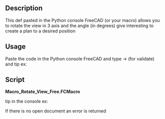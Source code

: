 <languages/>
{{Macro
|Name=Rotate View Free
|Icon=Text_console_python.png
|Description=This def pasted in the Python console FreeCAD (or your macro) allows you to rotate the view in 3-axis and the angle (in degrees) give interesting to create a plan to a desired position
|Author=Yorik
|Version=01.00
|Date=2010-11-17
|FCVersion=All
|SeeAlso=[[Macro Rotate View|Macro Rotate View]] [[File:Macro Rotate View view 90 Degrees.png|24px]]<br />[[Macro_Rotate_ViewAxonometric|Macro_Rotate_ViewAxonometric]] [[File:Macro_Rotate_View_with_Y_pointing_upwards_.png|24px]] [[File:Macro_Rotate_View_with_Z_pointing_upwards_.png|24px]]
}}

==Description==

This def pasted in the Python console FreeCAD (or your macro) allows you to rotate the view in 3 axis and the angle (in degrees) give interesting to create a plan to a desired position

==Usage==

Paste the code in the Python console FreeCAD and type {{KEY|Enter}} → {{KEY|Enter}} (for validate) and tip ex: {{ColoredText|{{Emphasis|RotateView(0,1,0,45)}} }}
==Script==

'''Macro_Rotate_View_Free.FCMacro'''

{{MacroCode|code=
#Paste in the Python console and tip ex:
#RotateView(0,1,0,45)
def RotateView(axisX=1.0,axisY=0.0,axisZ=0.0,angle=45.0):
    import math
    from pivy import coin
    try:
        cam = Gui.ActiveDocument.ActiveView.getCameraNode()
        rot = coin.SbRotation()
        rot.setValue(coin.SbVec3f(axisX,axisY,axisZ),math.radians(angle))
        nrot = cam.orientation.getValue() * rot
        cam.orientation = nrot
        print( axisX," ",axisY," ",axisZ," ",angle)
    except Exception:
        print( "Not ActiveView ")


}}

tip in the console ex:

{{MacroCode|code=
RotateView(0,1,0,45)
}}

If there is no open document an error is returned

{{clear}}